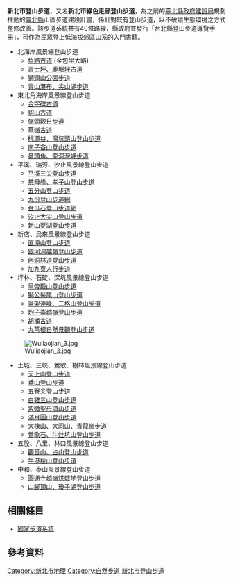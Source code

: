 {{unreferenced|time=2018-06-01T23:22:11+00:00}}
'''新北市登山步道'''，又名'''新北市綠色走廊登山步道'''，為之前的[[臺北縣政府建設局|臺北縣政府建設局]]規劃推動的[[新北市|臺北縣]]山區步道建設計畫，係針對既有登山步道，以不破壞生態環境之方式整修改善。該步道系統共有40條路線，縣政府並發行「台北縣登山步道導覽手冊」，可作為民眾登上低海拔郊區山系的入門書籍。

*北海岸風景線登山步道
**[[魚路古道|魚路古道]] (金包里大路) 
**[[富士坪、鹿堀坪古道|富士坪、鹿堀坪古道]] 
**[[獅頭山公園步道|獅頭山公園步道]] 
**[[青山瀑布、尖山湖步道|青山瀑布、尖山湖步道]]
*東北角海岸風景線登山步道
**[[金字碑古道|金字碑古道]]
**[[貂山古道|貂山古道]]
**[[嶺頭觀日步道|嶺頭觀日步道]]
**[[草嶺古道|草嶺古道]]
**[[桃源谷、灣坑頭山登山步道|桃源谷、灣坑頭山登山步道]]
**[[南子吝山登山步道|南子吝山登山步道]]
**[[鼻頭角、龍洞灣岬步道|鼻頭角、龍洞灣岬步道]]
*平溪、瑞芳、汐止風景線登山步道
**[[平溪三尖登山步道|平溪三尖登山步道]] 
**[[慈母峰、孝子山登山步道|慈母峰、孝子山登山步道]] 
**[[五分山登山步道|五分山登山步道]] 
**[[九份登山步道網|九份登山步道網]] 
**[[金瓜石登山步道網|金瓜石登山步道網]]
**[[大尖山_(汐止區)|汐止大尖山登山步道]] 
**[[新山夢湖登山步道|新山夢湖登山步道]]  
*新店、烏來風景線登山步道
**[[直潭山登山步道|直潭山登山步道]] 
**[[銀河洞越嶺登山步道|銀河洞越嶺登山步道]] 
**[[內洞林道登山步道|內洞林道登山步道]] 
**[[加九寮人行步道|加九寮人行步道]]  
*坪林、石碇、深坑風景線登山步道
**[[皇帝殿山登山步道|皇帝殿山登山步道]] 
**[[獅公髻尾山登山步道|獅公髻尾山登山步道]]
**[[筆架連峰、二格山登山步道|筆架連峰、二格山登山步道]] 
**[[炮子崙越嶺登山步道|炮子崙越嶺登山步道]] 
**[[胡桶古道|胡桶古道]] 
**[[九芎根自然景觀登山步道|九芎根自然景觀登山步道]]  
[[File:Wuliaojian_3.jpg|thumb]]
*土城、三峽、鶯歌、樹林風景線登山步道
**[[天上山登山步道|天上山登山步道]] 
**[[鳶山登山步道|鳶山登山步道]]
**[[五寮尖登山步道|五寮尖登山步道]] 
**[[白雞三山登山步道|白雞三山登山步道]] 
**[[紫微聖母環山步道|紫微聖母環山步道]]
**[[滿月圓山登山步道|滿月圓山登山步道]] 
**[[大棟山、大同山、青龍嶺步道|大棟山、大同山、青龍嶺步道]] 
**[[鶯歌石、牛灶坑山登山步道|鶯歌石、牛灶坑山登山步道]] 
*五股、八里、林口風景線登山步道
**[[觀音山、占山登山步道|觀音山、占山登山步道]] 
**[[牛港稜山登山步道|牛港稜山登山步道]]
*中和、泰山風景線登山步道
**[[圓通寺越嶺烘爐地登山步道|圓通寺越嶺烘爐地登山步道]] 
**[[山腳頂山、瓊子湖登山步道|山腳頂山、瓊子湖登山步道]]

==相關條目==
*[[國家步道系統|國家步道系統]]

==參考資料==

[[Category:新北市地理|Category:新北市地理]]
[[Category:自然步道|Category:自然步道]]
[[Category:新北市登山步道|]]